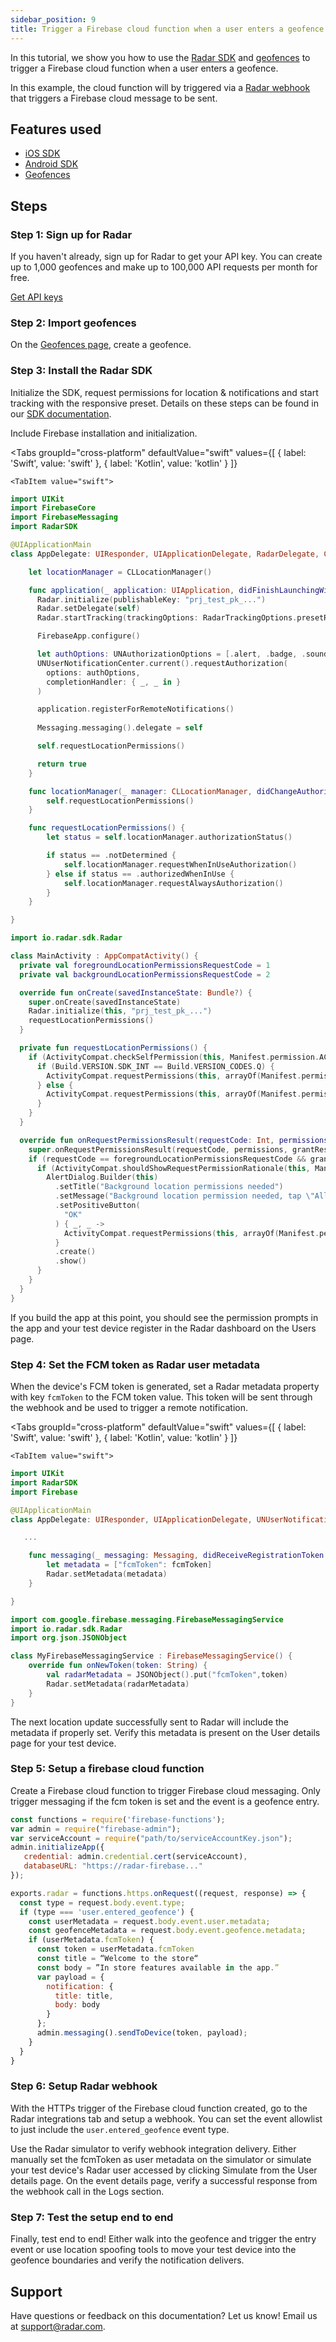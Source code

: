 ```yaml
---
sidebar_position: 9
title: Trigger a Firebase cloud function when a user enters a geofence
---
```



In this tutorial, we show you how to use the [Radar SDK](/sdk) and [geofences](/geofences) to trigger a Firebase cloud function when a user enters a geofence.

In this example, the cloud function will by triggered via a [Radar webhook](/integrations/webhooks) that triggers a Firebase cloud message to be sent.

## Features used

- [iOS SDK](/sdk/ios)
- [Android SDK](/sdk/android)
- [Geofences](/geofences)

## Steps

### Step 1: Sign up for Radar

If you haven't already, sign up for Radar to get your API key. You can create up to 1,000 geofences and make up to 100,000 API requests per month for free.

<a className="btn btn-large btn-primary" href="https://radar.com/signup">Get API keys</a>

### Step 2: Import geofences

On the [Geofences page](https://radar.com/dashboard/geofences), create a geofence.

### Step 3: Install the Radar SDK

Initialize the SDK, request permissions for location & notifications and start tracking with the responsive preset. Details on these steps can be found in our [SDK documentation](/sdk).

Include Firebase installation and initialization.

<Tabs
  groupId="cross-platform"
  defaultValue="swift"
  values={[
    { label: 'Swift', value: 'swift' },
    { label: 'Kotlin', value: 'kotlin' }
  ]}
>
    <TabItem value="swift">

```swift
import UIKit
import FirebaseCore
import FirebaseMessaging
import RadarSDK

@UIApplicationMain
class AppDelegate: UIResponder, UIApplicationDelegate, RadarDelegate, CLLocationManagerDelegate, UNUserNotificationCenterDelegate, MessagingDelegate {

    let locationManager = CLLocationManager()

    func application(_ application: UIApplication, didFinishLaunchingWithOptions launchOptions: [UIApplication.LaunchOptionsKey: Any]?) -> Bool {
      Radar.initialize(publishableKey: "prj_test_pk_...")
      Radar.setDelegate(self)
      Radar.startTracking(trackingOptions: RadarTrackingOptions.presetResponsive)

      FirebaseApp.configure()

      let authOptions: UNAuthorizationOptions = [.alert, .badge, .sound]
      UNUserNotificationCenter.current().requestAuthorization(
        options: authOptions,
        completionHandler: { _, _ in }
      )

      application.registerForRemoteNotifications()
      
      Messaging.messaging().delegate = self

      self.requestLocationPermissions()

      return true
    }

    func locationManager(_ manager: CLLocationManager, didChangeAuthorization status: CLAuthorizationStatus) {
        self.requestLocationPermissions()
    }

    func requestLocationPermissions() {
        let status = self.locationManager.authorizationStatus()

        if status == .notDetermined {
            self.locationManager.requestWhenInUseAuthorization()
        } else if status == .authorizedWhenInUse {
            self.locationManager.requestAlwaysAuthorization()
        }
    }

}
```

  </TabItem>
  <TabItem value="kotlin">

```kotlin
import io.radar.sdk.Radar

class MainActivity : AppCompatActivity() {
  private val foregroundLocationPermissionsRequestCode = 1
  private val backgroundLocationPermissionsRequestCode = 2

  override fun onCreate(savedInstanceState: Bundle?) {
    super.onCreate(savedInstanceState)
    Radar.initialize(this, "prj_test_pk_...")
    requestLocationPermissions()
  }

  private fun requestLocationPermissions() {
    if (ActivityCompat.checkSelfPermission(this, Manifest.permission.ACCESS_FINE_LOCATION) != PackageManager.PERMISSION_GRANTED) {
      if (Build.VERSION.SDK_INT == Build.VERSION_CODES.Q) {
        ActivityCompat.requestPermissions(this, arrayOf(Manifest.permission.ACCESS_COARSE_LOCATION, Manifest.permission.ACCESS_FINE_LOCATION, Manifest.permission.ACCESS_BACKGROUND_LOCATION), backgroundLocationPermissionsRequestCode)
      } else {
        ActivityCompat.requestPermissions(this, arrayOf(Manifest.permission.ACCESS_COARSE_LOCATION, Manifest.permission.ACCESS_FINE_LOCATION), foregroundLocationPermissionsRequestCode)
      }
    }
  }

  override fun onRequestPermissionsResult(requestCode: Int, permissions: Array<String>, grantResults: IntArray) {
    super.onRequestPermissionsResult(requestCode, permissions, grantResults)
    if (requestCode == foregroundLocationPermissionsRequestCode && grantResults.isNotEmpty() && grantResults[0] == PackageManager.PERMISSION_GRANTED && Build.VERSION.SDK_INT >= Build.VERSION_CODES.R) {
      if (ActivityCompat.shouldShowRequestPermissionRationale(this, Manifest.permission.ACCESS_BACKGROUND_LOCATION)) {
        AlertDialog.Builder(this)
          .setTitle("Background location permissions needed")
          .setMessage("Background location permission needed, tap \"Allow all the time\" on the next screen")
          .setPositiveButton(
            "OK"
          ) { _, _ ->
            ActivityCompat.requestPermissions(this, arrayOf(Manifest.permission.ACCESS_BACKGROUND_LOCATION), backgroundLocationPermissionsRequestCode)
          }
          .create()
          .show()
      }
    }
  }
}
```

  </TabItem>
</Tabs>

<Alert alertType="info">
If you build the app at this point, you should see the permission prompts in the app and your test device register in the Radar dashboard on the Users page.
</Alert>

### Step 4: Set the FCM token as Radar user metadata

When the device's FCM token is generated, set a Radar metadata property with key `fcmToken` to the FCM token value. This token will be sent through the webhook and be used to trigger a remote notification.

<Tabs
  groupId="cross-platform"
  defaultValue="swift"
  values={[
    { label: 'Swift', value: 'swift' },
    { label: 'Kotlin', value: 'kotlin' }
  ]}
>
    <TabItem value="swift">

```swift
import UIKit
import RadarSDK
import Firebase

@UIApplicationMain
class AppDelegate: UIResponder, UIApplicationDelegate, UNUserNotificationCenterDelegate, RadarDelegate, MessagingDelegate {

   ...

    func messaging(_ messaging: Messaging, didReceiveRegistrationToken fcmToken: String) {
        let metadata = ["fcmToken": fcmToken]
        Radar.setMetadata(metadata)
    }

}
```

  </TabItem>
  <TabItem value="kotlin">

```kotlin
import com.google.firebase.messaging.FirebaseMessagingService
import io.radar.sdk.Radar
import org.json.JSONObject

class MyFirebaseMessagingService : FirebaseMessagingService() {
    override fun onNewToken(token: String) {
        val radarMetadata = JSONObject().put("fcmToken",token)
        Radar.setMetadata(radarMetadata)
    }
}
```

  </TabItem>
</Tabs>

<Alert alertType="info">
The next location update successfully sent to Radar will include the metadata if properly set. Verify this metadata is present on the User details page for your test device.
</Alert>

### Step 5: Setup a firebase cloud function

Create a Firebase cloud function to trigger Firebase cloud messaging. Only trigger messaging if the fcm token is set and the event is a geofence entry.

```js
const functions = require('firebase-functions');
var admin = require("firebase-admin");
var serviceAccount = require("path/to/serviceAccountKey.json");
admin.initializeApp({
   credential: admin.credential.cert(serviceAccount),
   databaseURL: "https://radar-firebase..."
});

exports.radar = functions.https.onRequest((request, response) => {
  const type = request.body.event.type;
  if (type === 'user.entered_geofence') {
    const userMetadata = request.body.event.user.metadata;
    const geofenceMetadata = request.body.event.geofence.metadata;
    if (userMetadata.fcmToken) {
      const token = userMetadata.fcmToken
      const title = “Welcome to the store“
      const body = ”In store features available in the app.”
      var payload = {
        notification: {
          title: title,
          body: body
        }
      };
      admin.messaging().sendToDevice(token, payload);
    }
  } 
}  
```

### Step 6: Setup Radar webhook

With the HTTPs trigger of the Firebase cloud function created, go to the Radar integrations tab and setup a webhook. You can set the event allowlist to just include the `user.entered_geofence` event type.

<Alert alertType="info">
Use the Radar simulator to verify webhook integration delivery. Either manually set the fcmToken as user metadata on the simulator or simulate your test device's Radar user accessed by clicking Simulate from the User details page. On the event details page, verify a successful response from the webhook call in the Logs section.
</Alert>

### Step 7: Test the setup end to end

Finally, test end to end! Either walk into the geofence and trigger the entry event or use location spoofing tools to move your test device into the geofence boundaries and verify the notification delivers.

## Support

Have questions or feedback on this documentation? Let us know! Email us at [support@radar.com](mailto:support@radar.com).
